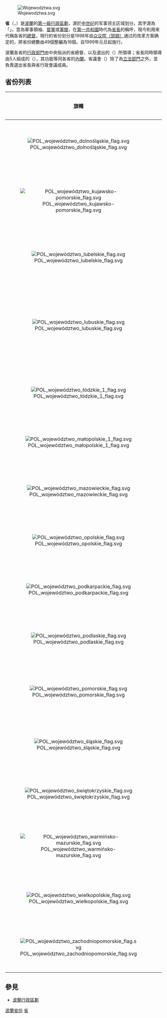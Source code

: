 {{expert}}
[[File:Wojewodztwa.svg|thumb]]

'''省'''（{{lang-pl|'''województwo'''}}，{{IPA-pl|vɔjɛˈvut͡stfɔ}}）是[[波蘭|波蘭]]的[[一级行政区|第一級行政區劃]]，源於[[中世纪|中世纪]]的军事领主区域划分。其字源為「{{lang|pl|wojewoda}}」，意為軍事領袖、[[督軍|督軍]]或[[軍閥|軍閥]]，在[[波蘭立陶宛|第一共和國]]時代為[[省長|省長]]的稱呼，現今則用來代稱各省的[[總督|總督]]。現行的省份划分是1998年由[[众议院_(波兰)|众议院（瑟姆）]]通过的改革方案确定的，將省份總數由49個整編為16個，自1999年元旦起施行。

波蘭各省的[[行政部門|行政部門]]由中央指派的省總督、以及{{link-en|省議會 (波蘭)|Voivodeship sejmik|省議會}}選出的{{link-en|省長 (波蘭)|Voivodeship marshal|省長}}（{{lang|pl|Marszałek województwa}}）所領導；省長同時領導由5人組成的{{link-en|省行政會議|Voivodeship executive board}}（{{lang|pl|Zarząd województwa}}），其功能等同各省的[[內閣|內閣]]。省議會（{{lang|pl|Sejmik województwa}}）除了為[[立法部門|立法部門]]之外，並負責選出省長與省行政會議成員。

== 省份列表==
{|width="100%" class="wikitable sortable"
|+style="text-align:center"| 
|-
! class="unsortable" scope="col"| 旗幟
!scope="col"| 徽章
!scope="col"| 省
!scope="col"| 位置圖	
!scope="col"| 首府	
!scope="col"| 面積<br/> <small>(km<sup>2</sup>)</small>
!scope="col"| 人口<br/> <small>(2019)</small>
!scope="col"| 人口密度<br/>(人/km<sup>2</sup>)
|-
|align="center"| [[File:POL_województwo_dolnośląskie_flag.svg|border]]
|align="center"| [[File:POL_województwo_dolnośląskie_COA.svg|50x59px]]
| [[下西里西亞省|下西里西亞省]]<br>{{lang|pl|województwo dolnośląskie}}
| [[File:Dolnoslaskie_in_Poland.svg|100px]]
| [[弗罗茨瓦夫|弗罗茨瓦夫]]
|align="right"| 19,947
|align="right"| 2,899,986
|align="right"| 145
|-
|align="center"| [[File:POL_województwo_kujawsko-pomorskie_flag.svg|border]]
|align="center"| [[File:POL_województwo_kujawsko-pomorskie_COA.svg|50x59px]]
| [[庫亞維-波美拉尼亞省|庫亞維-波美拉尼亞省]]<br>{{lang|pl|województwo kujawsko-pomorskie}}
| [[File:Kujawsko-Pomorskie_in_Poland.svg|100px]]
| [[比得哥什|比得哥什]]（行政）<br>[[托倫|托倫]]（立法）
|align="right"| 17,972
|align="right"| 2,074,517
|align="right"| 116
|-
|align="center"| [[File:POL_województwo_lubelskie_flag.svg|border]]
|align="center"| [[File:POL_województwo_lubelskie_COA.svg|50x59px]]
| [[盧布林省|盧布林省]]<br>{{lang|pl|województwo lubelskie}}
| [[File:Lubelskie_in_Poland.svg|100px]]
| [[卢布林|卢布林]]
|align="right"| 25,122
|align="right"| 2,112,216
|align="right"| 84
|-
|align="center"| [[File:POL_województwo_lubuskie_flag.svg|border]]
|align="center"| [[File:POL_województwo_lubuskie_COA.svg|50x59px]]
| [[盧布斯卡省|盧布斯卡省]]<br>{{lang|pl|województwo lubuskie}}
| [[File:Lubuskie_in_Poland.svg|100px]]
| [[大波蘭地區戈茹夫|大波蘭地區戈茹夫]]（行政）<br>[[綠山城|綠山城]]（立法）
|align="right"| 13,988
|align="right"| 1,013,031
|align="right"| 73
|-
|align="center"| [[File:POL_województwo_łódzkie_1_flag.svg|border]]
|align="center"| [[File:POL_województwo_łódzkie_COA.svg|50x59px]]
| [[罗兹省|羅茲省]]<br>{{lang|pl|województwo łódzkie}}
| [[File:Lódzkie_in_Poland.svg|100px]]
| [[罗兹_(波兰)|羅茲]]
|align="right"| 18,219
|align="right"| 2,460,170
|align="right"| 136
|-
|align="center"| [[File:POL_województwo_małopolskie_1_flag.svg|border]]
|align="center"| [[File:POL_województwo_małopolskie_COA.svg|50x59px]]
| [[小波蘭省|小波蘭省]]<br>{{lang|pl|województwo małopolskie}}
| [[File:Malopolskie_in_Poland.svg|100px]]
| [[克拉科夫|克拉科夫]]
|align="right"| 15,183
|align="right"| 3,404,863
|align="right"| 224
|-
|align="center"| [[File:POL_województwo_mazowieckie_flag.svg|border]]
|align="center"| [[File:POL_województwo_mazowieckie_COA.svg|50x59px]]
| [[馬佐夫舍省|馬佐夫舍省]]<br>{{lang|pl|województwo mazowieckie}}
| [[File:Mazowieckie_in_Poland.svg|100px]]
| [[華沙|華沙]]
|align="right"| 35,558
|align="right"| 5,411,446
|align="right"| 152
|-
|align="center"| [[File:POL_województwo_opolskie_flag.svg|border]]
|align="center"| [[File:POL_województwo_opolskie_COA.svg|50x59px]]
| [[奧波萊省|奧波萊省]]<br>{{lang|pl|województwo opolskie}}
| [[File:Opolskie_in_Poland.svg|100px]] 
| [[奧波萊|奧波萊]]
|align="right"| 9,412
|align="right"| 984,345
|align="right"| 105
|-
|align="center"| [[File:POL_województwo_podkarpackie_flag.svg|border]]
|align="center"| [[File:POL_województwo_podkarpackie_COA.svg|50x59px]]
| [[喀爾巴阡山省|喀爾巴阡山省]]<br>{{lang|pl|województwo podkarpackie}}
| [[File:Podkarpackie_in_Poland.svg|100px]]
| [[热舒夫|热舒夫]]
|align="right"| 17,846
|align="right"| 2,127,462
|align="right"| 119
|-
|align="center"| [[File:POL_województwo_podlaskie_flag.svg|border]]
|align="center"| [[File:POL_województwo_podlaskie_COA.svg|50x59px]]
| [[波德拉謝省|波德拉謝省]]<br>{{lang|pl|województwo podlaskie}}
| [[File:Podlaskie_in_Poland.svg|100px]]
| [[比亚韦斯托克|比亚韦斯托克]]
|align="right"| 20,187
|align="right"| 1,179,430
|align="right"| 59
|-
|align="center"| [[File:POL_województwo_pomorskie_flag.svg|border]]
|align="center"| [[File:POL_województwo_pomorskie_COA.svg|50x59px]]
| [[濱海省_(波蘭)|波美拉尼亚省]]（濱海省）<br>{{lang|pl|województwo pomorskie}}
| [[File:Pomorskie_in_Poland.svg|100px]]
| [[格但斯克|格但斯克]]
|align="right"| 18,310
|align="right"| 2,337,769
|align="right"| 127
|-
|align="center"| [[File:POL_województwo_śląskie_flag.svg|border]]
|align="center"| [[File:POL_województwo_śląskie_COA.svg|50x59px]]
| [[西里西亞省|西里西亞省]]<br>{{lang|pl|województwo śląskie}}
| [[File:Slaskie_in_Poland.svg|100px]]
| [[卡托維茲|卡托維茲]]
|align="right"| 12,333
|align="right"| 4,524,091
|align="right"| 368
|-
|align="center"| [[File:POL_województwo_świętokrzyskie_flag.svg|border]]
|align="center"| [[File:POL_wojewodztwo_świętokrzyskie_COA.svg|50x59px]]
| [[聖十字省|聖十字省]]<br>{{lang|pl|województwo świętokrzyskie}}
| [[File:Swietokrzyskie_in_Poland.svg|100px]]
| [[凯尔采|凯尔采]]
|align="right"| 11,711
|align="right"| 1,237,369
|align="right"| 106
|-
|align="center"| [[File:POL_województwo_warmińsko-mazurskie_flag.svg|border]]
|align="center"| [[File:Warminsko-mazurskie_herb.svg|50x59px]]
| [[瓦爾米亞-馬祖里省|瓦爾米亞-馬祖里省]]<br>{{lang|pl|województwo warmińsko-mazurskie}}
| [[File:Warminsko-Mazurskie_in_Poland.svg|100px]]
| [[奧爾什丁|奧爾什丁]]
|align="right"| 24,173
|align="right"| 1,425,967
|align="right"| 59
|-
|align="center"| [[File:POL_województwo_wielkopolskie_flag.svg|border]]
|align="center"| [[File:POL_województwo_wielkopolskie_COA.svg|50x59px]]
| [[大波蘭省|大波蘭省]]<br>{{lang|pl|województwo wielkopolskie}}
| [[File:Wielkopolskie_in_Poland.svg|100px]]
| [[波茲南|波茲南]]
|align="right"| 29,826
|align="right"| 3,495,470
|align="right"| 117
|-
|align="center"| [[File:POL_województwo_zachodniopomorskie_flag.svg|border]]
|align="center"| [[File:POL_województwo_zachodniopomorskie_COA.svg|50x59px]]
| [[西波美拉尼亚省|西波美拉尼亚省]]<br>{{lang|pl|województwo zachodniopomorskie}}
| [[File:Zachodniopomorskie_in_Poland.svg|100px]]
| [[什切青|什切青]]
|align="right"| 22,892
|align="right"| 1,698,344
|align="right"| 74
|}

== 參見 ==
{{Commonscat|Voivodeships of Poland}}
* [[波蘭行政區劃|波蘭行政區劃]]

{{波蘭行政區劃}}

{{Authority control}}
[[Category:波蘭省份|]]
[[Category:波兰行政区划|省]]